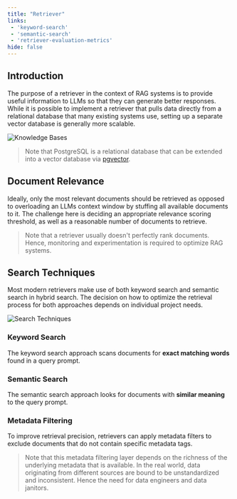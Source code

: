 ```yaml
---
title: "Retriever"
links:
 - 'keyword-search'
 - 'semantic-search'
 - 'retriever-evaluation-metrics'
hide: false
---
```


## Introduction

The purpose of a retriever in the context of RAG systems is to provide useful information to LLMs so that they can generate better responses. 
While it is possible to implement a retriever that pulls data directly from a relational database that many existing systems use, setting up a separate vector database is generally more scalable. 

![Knowledge Bases](/images/IwF7vGE0aa.png)

> Note that PostgreSQL is a relational database that can be extended into a vector database via [pgvector](https://github.com/pgvector/pgvector).

## Document Relevance

Ideally, only the most relevant documents should be retrieved as opposed to overloading an LLMs context window by stuffing all available documents to it. 
The challenge here is deciding an appropriate relevance scoring threshold, as well as a reasonable number of documents to retrieve. 

> Note that a retriever usually doesn't perfectly rank documents. Hence, monitoring and experimentation is required to optimize RAG systems.

## Search Techniques

Most modern retrievers make use of both keyword search and semantic search in hybrid search. 
The decision on how to optimize the retrieval process for both approaches depends on individual project needs. 

![Search Techniques](/images/S2wISTTrvh.png)

### Keyword Search

The keyword search approach scans documents for **exact matching words** found in a query prompt. 

### Semantic Search

The semantic search approach looks for documents with **similar meaning** to the query prompt. 

### Metadata Filtering

To improve retrieval precision, retrievers can apply metadata filters to exclude documents that do not contain specific metadata tags. 

> Note that this metadata filtering layer depends on the richness of the underlying metadata that is available. In the real world, data originating from different sources are bound to be unstandardized and inconsistent. Hence the need for data engineers and data janitors. 